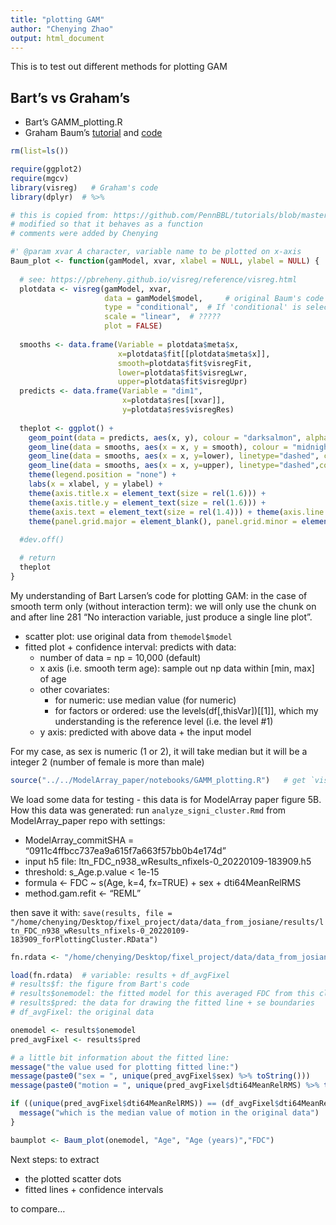 ```yaml
---
title: "plotting GAM"
author: "Chenying Zhao"
output: html_document
---
```


This is to test out different methods for plotting GAM

## Bart's vs Graham's
* Bart's GAMM_plotting.R
* Graham Baum's [tutorial](https://github.com/PennBBL/tutorials/wiki/GAM-Syntax-and-Visualization) and [code](https://github.com/PennBBL/tutorials/blob/master/code/gam/GAM_tutorial.R)

```r
rm(list=ls())

require(ggplot2)
require(mgcv)
library(visreg)   # Graham's code
library(dplyr)  # %>%
```


```r
# this is copied from: https://github.com/PennBBL/tutorials/blob/master/code/gam/GAM_tutorial.R
# modified so that it behaves as a function
# comments were added by Chenying

#' @param xvar A character, variable name to be plotted on x-axis
Baum_plot <- function(gamModel, xvar, xlabel = NULL, ylabel = NULL) {
  
  # see: https://pbreheny.github.io/visreg/reference/visreg.html
  plotdata <- visreg(gamModel, xvar,
                     data = gamModel$model,     # original Baum's code does not have this; have to add it to avoid error
                     type = "conditional",  # If 'conditional' is selected, the plot returned shows the value of the variable on the x-axis and the change in response on the y-axis, holding all other variables constant (by default, median for numeric variables and most common category for factors). 
                     scale = "linear",  # ?????
                     plot = FALSE)
  
  smooths <- data.frame(Variable = plotdata$meta$x, 
                        x=plotdata$fit[[plotdata$meta$x]], 
                        smooth=plotdata$fit$visregFit, 
                        lower=plotdata$fit$visregLwr, 
                        upper=plotdata$fit$visregUpr)
  predicts <- data.frame(Variable = "dim1", 
                         x=plotdata$res[[xvar]],
                         y=plotdata$res$visregRes)
  
  theplot <- ggplot() +
    geom_point(data = predicts, aes(x, y), colour = "darksalmon", alpha=0.7, size = 1.6 ) +
    geom_line(data = smooths, aes(x = x, y = smooth), colour = "midnightblue",size=2) +
    geom_line(data = smooths, aes(x = x, y=lower), linetype="dashed", colour = "midnightblue", alpha = 0.9, size = 0.9) + 
    geom_line(data = smooths, aes(x = x, y=upper), linetype="dashed",colour = "midnightblue", alpha = 0.9, size = 0.9) +
    theme(legend.position = "none") +
    labs(x = xlabel, y = ylabel) +
    theme(axis.title.x = element_text(size = rel(1.6))) +
    theme(axis.title.y = element_text(size = rel(1.6))) + 
    theme(axis.text = element_text(size = rel(1.4))) + theme(axis.line = element_line(colour = 'black', size = 1.5), axis.ticks.length = unit(.25, "cm")) +
    theme(panel.grid.major = element_blank(), panel.grid.minor = element_blank(), panel.background = element_blank())
  
  #dev.off()

  # return
  theplot
}

```


My understanding of Bart Larsen's code for plotting GAM: in the case of smooth term only (without interaction term): we will only use the chunk on and after line 281 "No interaction variable, just produce a single line plot".

* scatter plot: use original data from `themodel$model`
* fitted plot + confidence interval: predicts with data:
  * number of data = np = 10,000 (default)
  * x axis (i.e. smooth term age): sample out np data within [min, max] of age
  * other covariates: 
    * for numeric: use median value (for numeric)
    * for factors or ordered: use the levels(df[,thisVar])[[1]], which my understanding is the reference level (i.e. the level #1)
  * y axis: predicted with above data + the input model

For my case, as sex is numeric (1 or 2), it will take median but it will be a integer 2 (number of female is more than male)

```r
source("../../ModelArray_paper/notebooks/GAMM_plotting.R")   # get `visualize_model()`
```

We load some data for testing - this data is for ModelArray paper figure 5B. How this data was generated: run `analyze_signi_cluster.Rmd` from ModelArray_paper repo with settings:

* ModelArray_commitSHA = "0911c4ffbcc737ea9a615f7a663f57bb0b4e174d" 
* input h5 file: ltn_FDC_n938_wResults_nfixels-0_20220109-183909.h5
* threshold: s_Age.p.value < 1e-15
* formula <- FDC ~ s(Age, k=4, fx=TRUE) + sex + dti64MeanRelRMS
* method.gam.refit <- "REML" 

then save it with:
`save(results, file = "/home/chenying/Desktop/fixel_project/data/data_from_josiane/results/ltn_FDC_n938_wResults_nfixels-0_20220109-183909_forPlottingCluster.RData")`

```r
fn.rdata <- "/home/chenying/Desktop/fixel_project/data/data_from_josiane/results/ltn_FDC_n938_wResults_nfixels-0_20220109-183909_forPlottingCluster.RData"

load(fn.rdata)  # variable: results + df_avgFixel
# results$f: the figure from Bart's code
# results$onemodel: the fitted model for this averaged FDC from this cluster
# results$pred: the data for drawing the fitted line + se boundaries
# df_avgFixel: the original data

onemodel <- results$onemodel
pred_avgFixel <- results$pred

# a little bit information about the fitted line:
message("the value used for plotting fitted line:")
message(paste0("sex = ", unique(pred_avgFixel$sex) %>% toString()))
message(paste0("motion = ", unique(pred_avgFixel$dti64MeanRelRMS) %>% toString() ))

if ((unique(pred_avgFixel$dti64MeanRelRMS)) == (df_avgFixel$dti64MeanRelRMS %>% median())) {
  message("which is the median value of motion in the original data")
}
```




```r
baumplot <- Baum_plot(onemodel, "Age", "Age (years)","FDC")
```

Next steps: to extract 

* the plotted scatter dots
* fitted lines + confidence intervals

to compare...